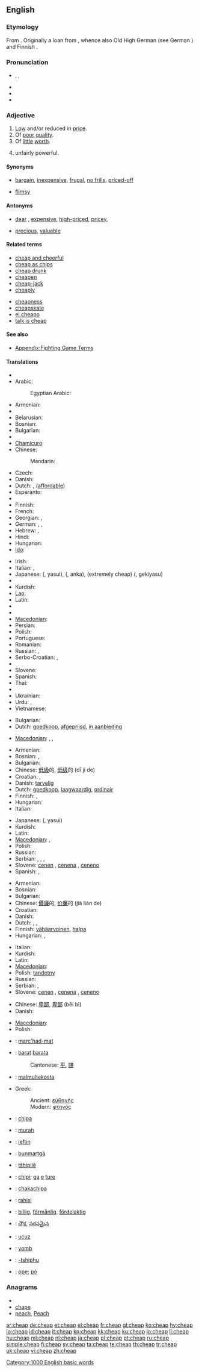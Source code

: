 ==English==

===Etymology===
From {{etyl|ang}} {{term|cēap||[[trade]]}}. Originally a loan from {{etyl|la}} {{term|caupo||[[tradesman]], [[innkeeper]]}}, whence also Old High German {{term|kouf}} (see German {{term|Kauf}}) and Finnish {{term|kauppa||shop}}.

===Pronunciation===
* {{enPR|chēp}}, {{IPA|/tʃiːp/}}, {{SAMPA|/tSi:p/}}
* {{audio|En-uk-cheap.ogg|Audio (UK)}}
* {{rhymes|iːp}}
* {{homophones|cheep}}

===Adjective===
{{en-adj|cheaper|cheapest}}

# [[low|Low]] and/or reduced in [[price]].
# Of [[poor]] [[quality]].
# Of [[little]] [[worth]].
# {{slang|of an action or tactic in a game of skill}} unfairly powerful.

====Synonyms====
* {{sense|low/reduced in price}} [[bargain]], [[inexpensive]], [[frugal]], [[no frills]], [[priced-off]]
* {{sense|of poor quality}} [[flimsy]]

====Antonyms====
* {{sense|low or reduced in price}} [[dear]]<!-- used in Australia, not sure about elsewhere -->, [[expensive]], [[high-priced]], [[pricey]],
* {{sense|of low value}} [[precious]], [[valuable]]

====Related terms====
{{rel-top|terms derived from cheap}}
* [[cheap and cheerful]]
* [[cheap as chips]]
* [[cheap drunk]]
* [[cheapen]]
* [[cheap-jack]]
* [[cheaply]]
{{rel-mid}}
* [[cheapness]]
* [[cheapskate]]
* [[el cheapo]]
* [[talk is cheap]]
{{rel-bottom}}

====See also====
* [[:Appendix:Fighting_game_terms#Cheap_.2F_Cheese|Appendix:Fighting Game Terms]]

====Translations====
{{trans-top|low in price}}
* {{trreq|Albanian}}
* Arabic: {{t-|ar|رخيص|m|alt=رَخِيص|tr=rakhiiS}}
*: Egyptian Arabic: {{tø|arz|رخيص|m|tr=rikhiiS|sc=Arab|xs=Egyptian Arabic}}
* Armenian: {{t+|hy|էժան|tr=ēžan}}
* {{trreq|Basque}}
* Belarusian: {{t|be|танны|tr=tánny|xs=Belarusian}}
* Bosnian: {{t-|bs|jeftin|m}}
* Bulgarian: {{t+|bg|евтин|m|tr=evtin}}
* {{trreq|Catalan}}
* [[Chamicuro]]: {{tø|ccc|warato}}
* Chinese:
*: Mandarin: {{qualifier|+ 的 + de}} {{t-|cmn|便宜|tr=piányi|sc=Hani}}
* Czech: {{t+|cs|levný|m}}
* Danish: {{t-|da|billig}}
* Dutch: {{t+|nl|goedkoop}}, {{t+|nl|betaalbaar}} ([[affordable]])
* Esperanto: {{t+|eo|malmultekosta|xs=Esperanto}}
* {{trreq|Estonian}}
* Finnish: {{t+|fi|halpa}}
* French: {{t+|fr|bon marché}}
* Georgian: {{t|ka|იაფი|tr=iap'i|sc=Geor|xs=Georgian}},  {{t|ka|იაფფასიანი|tr=iap'p'asiani|sc=Geor|xs=Georgian}}
* German: {{t+|de|billig}}, {{t|de|preiswert}}, {{t|de|preisgünstig}}
* Hebrew: {{t-|he|זול|m|tr=zol}}, {{t+|he|זולה|f|tr=zola}}
* Hindi: {{t+|hi|सस्ता|tr=sastā|xs=Hindi}}
* Hungarian: {{t+|hu|olcsó}}
* [[Ido]]: {{t+|io|chipa|xs=Ido}}
{{trans-mid}}
* Irish: {{t-|ga|saor|xs=Irish}}
* Italian: {{t+|it|economico|m}}, {{t+|it|economica|f}}
* Japanese: {{t+|ja|安い}} ({{t+|ja|やすい}}, yasui), {{t+|ja|安価}} ({{t+|ja|あんか}}, anka), (extremely cheap) {{t+|ja|激安}} ({{t+|ja|げきやす}}, gekiyasu)
* {{trreq|Korean}}
* Kurdish: {{t+|ku|هه‌رزان|sc=ku-Arab}}
* [[Lao]]: {{t-|lo|ຖືກ|tr=thyyk|sc=Laoo|xs=Lao}}
* Latin: {{t-|la|vilis|alt=vīlis}}
* {{trreq|Latvian}}
* {{trreq|Lithuanian}}
* [[Macedonian]]: {{t-|mk|евтин|m|tr=évtin}}
* Persian: {{t-|fa|ارزان|tr=arzān|xs=Persian}}
* Polish: {{t+|pl|tani|m}}
* Portuguese: {{t+|pt|barato}}
* Romanian: {{t+|ro|ieftin}}
* Russian: {{t+|ru|дешёвый|tr=dešóvyj}}, {{t+|ru|недорогой|tr=n'edorogój}}
* Serbo-Croatian: {{tø|sh|јефтин|sc=Cyrl|xs=Serbo-Croatian}},  {{tø|sh|jeftin|xs=Serbo-Croatian}}
* {{trreq|Slovak}}
* Slovene: {{t+|sl|poceni}}
* Spanish: {{t+|es|barato}}
* Thai: {{t-|th|ถูก|tr=thūk}}
* {{trreq|Turkish}}
* Ukrainian: {{t|uk|дешевий|tr=dešévyj|xs=Ukrainian}}
* Urdu: {{t|ur|سستے|xs=Urdu}},  {{t|ur|ارزاں|xs=Urdu}}
* Vietnamese: {{t+|vi|rẻ|xs=Vietnamese}}
{{trans-bottom}}

{{trans-top|reduced in price}}
* Bulgarian: {{t|bg|намален}}
* Dutch: [[goedkoop]], [[afgeprijsd]], [[in aanbieding]]
{{trans-mid}}
* [[Macedonian]]: {{t|mk|намален|m|tr=námalen}},  {{t|mk|снижен|m|tr=snížen}},  {{t|mk|поевтинет|m|tr=poévtinet}}
{{trans-bottom}}

{{trans-top|of poor quality}}
* Armenian: {{t|hy|էժանագին|tr=ēžanagin}}
* Bosnian: {{t-|bs|jeftin|m}}, {{t-|bs|nekvalitetan|m}}
* Bulgarian: {{t|bg|долнокачествен}}
* Chinese: [[低級]]的, [[低级]]的 (dī jí de)
* Croatian: {{t-|hr|jeftin|m}}, {{t-|hr|nekvalitetan|m}}
* Danish: [[tarvelig]]
* Dutch: [[goedkoop]], [[laagwaardig]], [[ordinair]]
* Finnish: {{t+|fi|kehno}}, {{t+|fi|huono}}
* Hungarian: {{t+|hu|olcsó}}
* Italian: {{t-|it|scadente}}
{{trans-mid}}
* Japanese: {{t+|ja|安い}} ({{t+|ja|やすい}}, yasui)
* Kurdish: {{ku-Arab|[[توڕه‌هات]]}}
* Latin: {{t-|la|vilis|alt=vīlis}}
* [[Macedonian]]: {{t-|mk|евтин|m|tr=évtin}},  {{t|mk|неквалитетен|m|tr=nekvalitéten}}
* Polish: {{t+|pl|tandetny|m}}
* Russian: {{t+|ru|низкопробный|tr=nizkopróbnyj}}
* Serbian: {{t-|sr|јефтин|m|sc=Cyrl}}, {{t-|sr|jeftin|m}}, {{t-|sr|неквалитетан|m|sc=Cyrl}}, {{t-|sr|nekvalitetan|m}}
* Slovene: [[cenen]] {{m}}, [[cenena]] {{f}}, [[ceneno]] {{n}}
* Spanish: {{t+|es|barato}},  {{t+|es|corriente}}
{{trans-bottom}}

{{trans-top|of little worth}}
* Armenian: {{t|hy|էժանագին|tr=ēžanagin}}
* Bosnian: {{t-|bs|jeftin}}
* Bulgarian: {{t+|bg|евтин}}
* Chinese: [[價廉]]的, [[价廉]]的 (jià lián de)
* Croatian: {{t-|hr|jeftin}}
* Danish: {{t-|da|billig}}
* Dutch: {{t+|nl|goedkoop}}, {{t+|nl|waardeloos}}, {{t+|nl|schamel}}
* Finnish: [[vähäarvoinen]], [[halpa]]
* Hungarian: {{t+|hu|olcsó}}, {{t-|hu|értéktelen}}
{{trans-mid}}
* Italian: {{t-|it|scadente}}
* Kurdish: {{t-|ku|بێقیمه‌ت|sc=ku-Arab}}
* Latin: {{t-|la|vilis|alt=vīlis}}
* [[Macedonian]]: {{t-|mk|евтин|m|tr=évtin}}
* Polish: [[tandetny]] {{m}}
* Russian: {{t+|ru|дешёвый|tr=dešóvyj}}
* Serbian: {{t-|sr|јефтин|m|sc=Cyrl}}, {{t-|sr|jeftin|m|sc=Cyrl}}
* Slovene: [[cenen]] {{m}}, [[cenena]] {{f}}, [[ceneno]] {{n}}
{{trans-bottom}}

{{trans-top|''slang'' unfairly powerful}}
* Chinese: [[卑鄙]], [[卑鄙]] (bēi bì)
* Danish: {{t-|da|billig}}
{{trans-mid}}
* [[Macedonian]]: {{t-|mk|евтин|m|tr=évtin}}
* Polish: {{t+|pl|tani|m}}
{{trans-bottom}}

{{checktrans-top}}
<!--added {{ttbc}}s here.-->
* {{ttbc|Breton}}: [[marc'had-mat]]
* {{ttbc|Catalan}}: [[barat]] {{m}} [[barata]] {{f}}
*: Cantonese: [[平]], [[賤]]
* {{ttbc|Esperanto}}: [[malmultekosta]]
* Greek:
*: Ancient: [[εὐθηνής]]
*: Modern: [[φτηνός]]
* {{ttbc|Ido}}: [[chipa]]
* {{ttbc|Indonesian}}: [[murah]]
* {{ttbc|Romanian}}: [[ieftin]]
{{checktrans-mid}}
* {{ttbc|Romansch}}: [[bunmartgà]]
* {{ttbc|Sepedi}}: [[tšhipilê]]
* {{ttbc|Setswana}}: [[chipi]]; [[ga]] [[e]] [[ture]]
* {{ttbc|Shona}}: [[chakachipa]]
* {{ttbc|Swahili}}: [[rahisi]]
* {{ttbc|Swedish}}: [[billig]], [[förmånlig]], [[fördelaktig]]
* {{ttbc|Telugu}}: [[చౌక]], [[సరసమైన]]
* {{ttbc|Turkish}}: [[ucuz]]
* {{ttbc|Wolof}}: [[yomb]]
* {{ttbc|Xhosa}}: [[-tshiphu]]
* {{ttbc|Yoruba}}: [[ọpẹ]]; [[pọ̀]]
{{checktrans-bottom}}

===Anagrams===
* {{alphagram|acehp}}
* [[chape#English|chape]]
* [[peach#English|peach]], [[Peach#English|Peach]]

[[Category:1000 English basic words]]

[[ar:cheap]]
[[de:cheap]]
[[et:cheap]]
[[el:cheap]]
[[fr:cheap]]
[[gl:cheap]]
[[ko:cheap]]
[[hy:cheap]]
[[io:cheap]]
[[id:cheap]]
[[it:cheap]]
[[kn:cheap]]
[[kk:cheap]]
[[ku:cheap]]
[[lo:cheap]]
[[li:cheap]]
[[hu:cheap]]
[[ml:cheap]]
[[nl:cheap]]
[[ja:cheap]]
[[pl:cheap]]
[[pt:cheap]]
[[ru:cheap]]
[[simple:cheap]]
[[fi:cheap]]
[[sv:cheap]]
[[ta:cheap]]
[[te:cheap]]
[[th:cheap]]
[[tr:cheap]]
[[uk:cheap]]
[[vi:cheap]]
[[zh:cheap]]